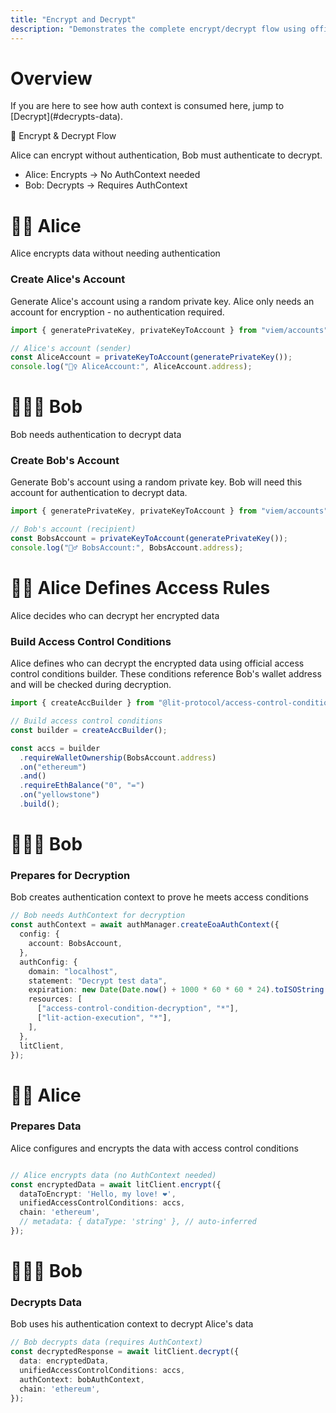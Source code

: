```yaml
---
title: "Encrypt and Decrypt"
description: "Demonstrates the complete encrypt/decrypt flow using official access control conditions builder. Alice encrypts data, Bob decrypts it using properly configured access control conditions."
---
```


# Overview

<Tip>
  If you are here to see how auth context is consumed here, jump to
  [Decrypt](#decrypts-data).
</Tip>

🔐 Encrypt & Decrypt Flow

Alice can encrypt without authentication, Bob must authenticate to decrypt.

- Alice: Encrypts → No AuthContext needed
- Bob: Decrypts → Requires AuthContext

# 👩🏼 Alice

Alice encrypts data without needing authentication

### Create Alice's Account

Generate Alice's account using a random private key. Alice only needs an account for encryption - no authentication required.

```ts
import { generatePrivateKey, privateKeyToAccount } from "viem/accounts";

// Alice's account (sender)
const AliceAccount = privateKeyToAccount(generatePrivateKey());
console.log("🙋‍♀️ AliceAccount:", AliceAccount.address);
```

# 🧔🏻‍♂️ Bob

Bob needs authentication to decrypt data

### Create Bob's Account

Generate Bob's account using a random private key. Bob will need this account for authentication to decrypt data.

```ts
import { generatePrivateKey, privateKeyToAccount } from "viem/accounts";

// Bob's account (recipient)
const BobsAccount = privateKeyToAccount(generatePrivateKey());
console.log("🙋‍♂️ BobsAccount:", BobsAccount.address);
```

# 👩🏼 Alice Defines Access Rules

Alice decides who can decrypt her encrypted data

### Build Access Control Conditions

Alice defines who can decrypt the encrypted data using official access control conditions builder. These conditions reference Bob's wallet address and will be checked during decryption.

```ts
import { createAccBuilder } from "@lit-protocol/access-control-conditions";

// Build access control conditions
const builder = createAccBuilder();

const accs = builder
  .requireWalletOwnership(BobsAccount.address)
  .on("ethereum")
  .and()
  .requireEthBalance("0", "=")
  .on("yellowstone")
  .build();
```

# 🧔🏻‍♂️ Bob

### Prepares for Decryption

Bob creates authentication context to prove he meets access conditions

```ts
// Bob needs AuthContext for decryption
const authContext = await authManager.createEoaAuthContext({
  config: {
    account: BobsAccount,
  },
  authConfig: {
    domain: "localhost",
    statement: "Decrypt test data",
    expiration: new Date(Date.now() + 1000 * 60 * 60 * 24).toISOString(),
    resources: [
      ["access-control-condition-decryption", "*"],
      ["lit-action-execution", "*"],
    ],
  },
  litClient,
});
```

# 👩🏼 Alice

### Prepares Data

Alice configures and encrypts the data with access control conditions

```ts

// Alice encrypts data (no AuthContext needed)
const encryptedData = await litClient.encrypt({
  dataToEncrypt: 'Hello, my love! ❤️',
  unifiedAccessControlConditions: accs,
  chain: 'ethereum',
  // metadata: { dataType: 'string' }, // auto-inferred
});
```

# 🧔🏻‍♂️ Bob

### Decrypts Data

Bob uses his authentication context to decrypt Alice's data

```ts
// Bob decrypts data (requires AuthContext)
const decryptedResponse = await litClient.decrypt({
  data: encryptedData,
  unifiedAccessControlConditions: accs,
  authContext: bobAuthContext,
  chain: 'ethereum',
});
```